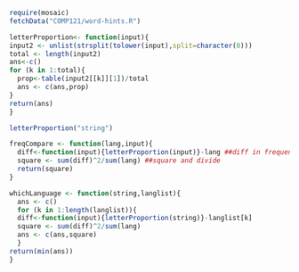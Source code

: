 ```r
require(mosaic)
fetchData("COMP121/word-hints.R")

letterProportion<- function(input){
input2 <- unlist(strsplit(tolower(input),split=character(0))) 
total <- length(input2)
ans<-c()
for (k in 1:total){
  prop<-table(input2[[k]][1])/total
  ans <- c(ans,prop) 
}
return(ans)
}

letterProportion("string")

freqCompare <- function(lang,input){
  diff<-function(input){letterProportion(input)}-lang ##diff in frequencies
  square <- sum(diff)^2/sum(lang) ##square and divide
  return(square)
}

whichLanguage <- function(string,langlist){
  ans <- c()
  for (k in 1:length(langlist)){
  diff<-function(input){letterProportion(string)}-langlist[k]
  square <- sum(diff)^2/sum(lang)
  ans <- c(ans,square)
  }
return(min(ans))
}

```